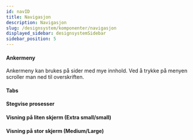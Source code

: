 ```yaml
---
id: navID
title: Navigasjon
description: Navigasjon
slug: /designsystem/komponenter/navigasjon
displayed_sidebar: designsystemSidebar
sidebar_position: 5
---
```


#### Ankermeny

Ankermeny kan brukes på sider med mye innhold. Ved å trykke på menyen scroller man ned til overskriften.


#### Tabs


#### Stegvise prosesser


#### Visning på liten skjerm (Extra small/small)


#### Visning på stor skjerm (Medium/Large)